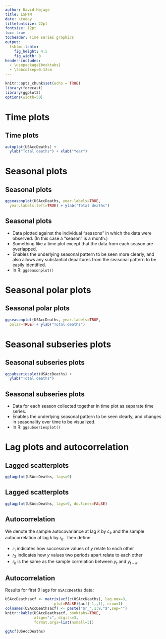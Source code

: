 ```yaml
---
author: David Hajage
title: LSHTM
date: \today
titlefontsize: 22pt
fontsize: 12pt
toc: true
tocheader: Time series graphics
output:
  lshtm::lshtm:
    fig_height: 4.5
    fig_width: 8
header-includes:
  - \usepackage{booktabs}
  - \tabcolsep=0.12cm
---
```


```r
knitr::opts_chunk$set(echo = TRUE)
library(forecast)
library(ggplot2)
options(width=50)
```

# Time plots

## Time plots

```r
autoplot(USAccDeaths) +
  ylab("Total deaths") + xlab("Year")
```

# Seasonal plots

## Seasonal plots

```r
ggseasonplot(USAccDeaths, year.labels=TRUE,
  year.labels.left=TRUE) + ylab("Total deaths")
```

## Seasonal plots

  * Data plotted against the individual "seasons" in which the data were observed.  (In this case a "season" is a month.)
  * Something like a time plot except that the data from each season are overlapped.
  * Enables the underlying seasonal pattern to be seen more clearly, and also allows any substantial departures from the seasonal pattern to be easily identified.
  * In R: `ggseasonplot()`

# Seasonal polar plots

## Seasonal polar plots

```r
ggseasonplot(USAccDeaths, year.labels=TRUE,
  polar=TRUE) + ylab("Total deaths")
```

\only<2>{
  \begin{textblock}{4}(8,4)
    \begin{alertblock}{}
      Only change is to switch to polar coordinates.
    \end{alertblock}
  \end{textblock}
}

# Seasonal subseries plots

## Seasonal subseries plots

```r
ggsubseriesplot(USAccDeaths) +
  ylab("Total deaths")
```

## Seasonal subseries plots

  * Data for each season collected together in time plot as separate time series.
  * Enables the underlying seasonal pattern to be seen clearly, and changes in seasonality over time to be visualized.
  * In R: `ggsubseriesplot()`


# Lag plots and autocorrelation

## Lagged scatterplots

```r
gglagplot(USAccDeaths, lags=9)
```

## Lagged scatterplots

```r
gglagplot(USAccDeaths, lags=9, do.lines=FALSE)
```

\only<2>{
  \begin{textblock}{4}(8.3,3)
    \begin{block}{}
      \begin{itemize}\tightlist
        \item Each graph shows $y_t$ plotted against $y_{t-k}$ for different values of $k$.
        \item Autocorrelations are correlations associated with these scatterplots.
      \end{itemize}
    \end{block}
  \end{textblock}
}

## Autocorrelation

We denote the sample autocovariance at lag $k$ by $c_k$ and the sample autocorrelation at lag $k$ by $r_k$.  Then define

\begin{block}{}
\begin{align*}
c_k &= \frac{1}{T}\sum_{t=k+1}^T (y_t-\bar{y})(y_{t-k}-\bar{y}) \\[0.cm]
\text{and}\qquad
r_{k} &= c_k/c_0
\end{align*}
\end{block}\pause\small

  * $r_1$ indicates how successive values of  $y$  relate to each other
  * $r_2$ indicates how  $y$ values two periods apart relate to each other
  * $r_k$ is \textit{almost} the same as the sample correlation between $y_t$ and $y_{t-k}$.

## Autocorrelation

Results for first 9 lags for `USAccDeaths` data:


```r
USAccDeathsacf <- matrix(acf(c(USAccDeaths), lag.max=9,
                      plot=FALSE)$acf[-1,,1], nrow=1)
colnames(USAccDeathsacf) <- paste("$r_",1:9,"$",sep="")
knitr::kable(USAccDeathsacf, booktabs=TRUE,
             align="c", digits=3,
             format.args=list(nsmall=3))
```

```r
ggAcf(USAccDeaths)
```

